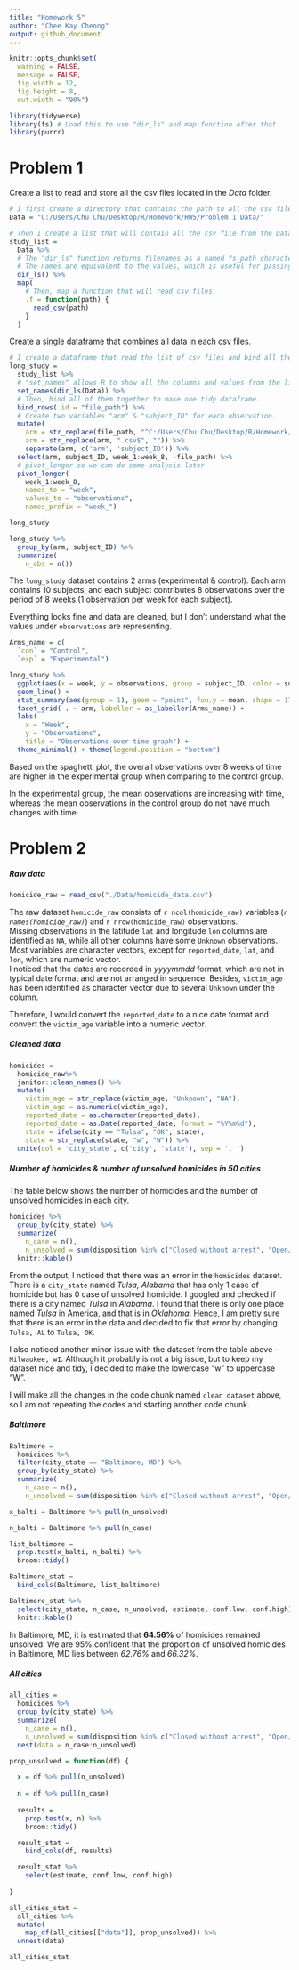 ```yaml
---
title: "Homework 5"
author: "Chee Kay Cheong"
output: github_document
---
```


```r
knitr::opts_chunk$set(
  warning = FALSE,
  message = FALSE,
  fig.width = 12,
  fig.height = 8,
  out.width = "90%")

library(tidyverse)
library(fs) # Load this to use "dir_ls" and map function after that.
library(purrr)
```

# Problem 1

Create a list to read and store all the csv files located in the *Data* folder.
```r
# I first create a directory that contains the path to all the csv files stored in the Data folder.
Data = "C:/Users/Chu Chu/Desktop/R/Homework/HW5/Problem 1 Data/"

# Then I create a list that will contain all the csv file from the Data folder.
study_list = 
  Data %>% 
  # The "dir_ls" function returns filenames as a named fs_path character vector. 
  # The names are equivalent to the values, which is useful for passing onto functions like purrr::map_df().
  dir_ls() %>% 
  map(
    # Then, map a function that will read csv files.
    .f = function(path) {
      read_csv(path)
    }
  )
```

Create a single dataframe that combines all data in each csv files.
```r
# I create a dataframe that read the list of csv files and bind all the rows into one dataframe.
long_study = 
  study_list %>% 
  # "set_names" allows R to show all the columns and values from the list of csv files.
  set_names(dir_ls(Data)) %>% 
  # Then, bind all of them together to make one tidy dataframe.
  bind_rows(.id = "file_path") %>% 
  # Create two variables "arm" & "subject_ID" for each observation.
  mutate(
    arm = str_replace(file_path, "^C:/Users/Chu Chu/Desktop/R/Homework/HW5/Problem 1 Data/", ""),
    arm = str_replace(arm, ".csv$", "")) %>% 
    separate(arm, c('arm', 'subject_ID')) %>% 
  select(arm, subject_ID, week_1:week_8, -file_path) %>% 
  # pivot_longer so we can do some analysis later
  pivot_longer(
    week_1:week_8,
    names_to = "week",
    values_to = "observations",
    names_prefix = "week_")

long_study
```

```r
long_study %>% 
  group_by(arm, subject_ID) %>% 
  summarize(
    n_obs = n())
```


The `long_study` dataset contains 2 arms (experimental & control). Each arm contains 10 subjects, and each subject contributes 8 observations 
over the period of 8 weeks (1 observation per week for each subject).

Everything looks fine and data are cleaned, but I don't understand what the values under `observations` are representing.

```r
Arms_name = c(
  `con` = "Control",
  `exp` = "Experimental")

long_study %>% 
  ggplot(aes(x = week, y = observations, group = subject_ID, color = subject_ID)) +
  geom_line() + 
  stat_summary(aes(group = 1), geom = "point", fun.y = mean, shape = 17, size = 3) +
  facet_grid( . ~ arm, labeller = as_labeller(Arms_name)) +
  labs(
    x = "Week",
    y = "Observations",
    title = "Observations over time graph") +
  theme_minimal() + theme(legend.position = "bottom")
```

Based on the spaghetti plot, the overall observations over 8 weeks of time are higher in the experimental group when comparing to the control group.

In the experimental group, the mean observations are increasing with time, whereas the mean observations in the control group do not have much changes with time. 


# Problem 2

##### Raw data

```r
homicide_raw = read_csv("./Data/homicide_data.csv") 
```

The raw dataset `homicide_raw` consists of `r ncol(homicide_raw)` variables (*`r names(homicide_raw)`*) and `r nrow(homicide_raw)` observations.                                                            
Missing observations in the latitude `lat` and longitude `lon` columns are identified as `NA`, while all other columns have some `Unknown` observations.                                                    
Most variables are character vectors, except for `reported_date`, `lat`, and `lon`, which are numeric vector.                                                                                                
I noticed that the dates are recorded in *yyyymmdd* format, which are not in typical date format and are not arranged in sequence. 
Besides, `victim_age` has been identified as character vector due to several `Unknown` under the column. 

Therefore, I would convert the `reported_date` to a nice date format and convert the `victim_age` variable into a numeric vector.

##### Cleaned data

```r
homicides =
  homicide_raw%>% 
  janitor::clean_names() %>% 
  mutate(
    victim_age = str_replace(victim_age, "Unknown", "NA"),
    victim_age = as.numeric(victim_age),
    reported_date = as.character(reported_date),
    reported_date = as.Date(reported_date, format = "%Y%m%d"),
    state = ifelse(city == "Tulsa", "OK", state),
    state = str_replace(state, "w", "W")) %>%
  unite(col = 'city_state', c('city', 'state'), sep = ', ')
```

##### Number of homicides & number of unsolved homicides in 50 cities

The table below shows the number of homicides and the number of unsolved homicides in each city.
```r
homicides %>% 
  group_by(city_state) %>% 
  summarize(
    n_case = n(),
    n_unsolved = sum(disposition %in% c("Closed without arrest", "Open/No arrest"))) %>% 
  knitr::kable()
```

From the output, I noticed that there was an error in the `homicides` dataset. There is a `city_state` named *Tulsa, Alabama* 
that has only 1 case of homicide but has 0 case of unsolved homicide. I googled and checked if there is a city named *Tulsa* 
in *Alabama*. I found that there is only one place named *Tulsa* in America, and that is in *Oklahoma*. Hence, I am pretty 
sure that there is an error in the data and decided to fix that error by changing `Tulsa, AL` to `Tulsa, OK`.

I also noticed another minor issue with the dataset from the table above - `Milwaukee, wI`.
Although it probably is not a big issue, but to keep my dataset nice and tidy, I decided to make the lowercase "w" to uppercase "W".

I will make all the changes in the code chunk named `clean dataset` above, so I am not repeating the codes and starting another 
code chunk. 


##### Baltimore

```r
Baltimore = 
  homicides %>% 
  filter(city_state == "Baltimore, MD") %>% 
  group_by(city_state) %>% 
  summarize(
    n_case = n(),
    n_unsolved = sum(disposition %in% c("Closed without arrest", "Open/No arrest")))

x_balti = Baltimore %>% pull(n_unsolved)

n_balti = Baltimore %>% pull(n_case)

list_baltimore = 
  prop.test(x_balti, n_balti) %>% 
  broom::tidy()

Baltimore_stat = 
  bind_cols(Baltimore, list_baltimore)

Baltimore_stat %>% 
  select(city_state, n_case, n_unsolved, estimate, conf.low, conf.high) %>% 
  knitr::kable()
```

In Baltimore, MD, it is estimated that **64.56%** of homicides remained unsolved. We are 95% confident that the proportion of 
unsolved homicides in Baltimore, MD lies between *62.76%* and *66.32%*.


##### All cities

```r
all_cities = 
  homicides %>% 
  group_by(city_state) %>% 
  summarize(
    n_case = n(),
    n_unsolved = sum(disposition %in% c("Closed without arrest", "Open/No arrest"))) %>% 
  nest(data = n_case:n_unsolved)
```

```r
prop_unsolved = function(df) {

  x = df %>% pull(n_unsolved)
  
  n = df %>% pull(n_case)
  
  results = 
    prop.test(x, n) %>% 
    broom::tidy()

  result_stat = 
    bind_cols(df, results)

  result_stat %>% 
    select(estimate, conf.low, conf.high)
  
}
```


```r
all_cities_stat = 
  all_cities %>% 
  mutate(
    map_df(all_cities[["data"]], prop_unsolved)) %>% 
  unnest(data)

all_cities_stat
```



